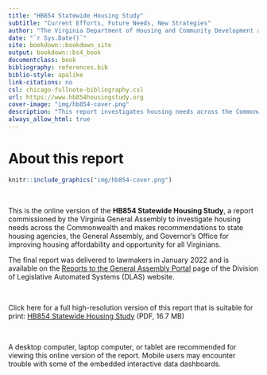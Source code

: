 ```yaml
---
title: "HB854 Statewide Housing Study"
subtitle: "Current Efforts, Future Needs, New Strategies"
author: "The Virginia Department of Housing and Community Development and Virginia Housing"
date: "`r Sys.Date()`"
site: bookdown::bookdown_site
output: bookdown::bs4_book
documentclass: book
bibliography: references.bib
biblio-style: apalike
link-citations: no
csl: chicago-fullnote-bibliography.csl
url: https://www.hb854housingstudy.org
cover-image: "img/hb854-cover.png"
description: "This report investigates housing needs across the Commonwealth of Virginia and makes recommendations to state housing agencies, the General Assembly, and Governor's Office for improving housing affordability and opportunity for all Virginians."
always_allow_html: true
---
```


# About this report {.unnumbered}

```r
knitr::include_graphics("img/hb854-cover.png")
```

<br>

This is the online version of the **HB854 Statewide Housing Study**, a report commissioned by the Virginia General Assembly to investigate housing needs across the Commonwealth and makes recommendations to state housing agencies, the General Assembly, and Governor's Office for improving housing affordability and opportunity for all Virginians.

The final report was delivered to lawmakers in January 2022 and is available on the [Reports to the General Assembly Portal](https://rga.lis.virginia.gov/Published/2022/HD3) page of the Division of Legislative Automated Systems (DLAS) website.

<br>

:::{.info}
Click here for a full high-resolution version of this report that is suitable for print:
[HB854 Statewide Housing Study](pdf/hb854-full-report-print.pdf) (PDF, 16.7 MB)
:::

<br>

:::{.caution data-latex=""}
A desktop computer, laptop computer, or tablet are recommended for viewing this online version of the report. Mobile users may encounter trouble with some of the embedded interactive data dashboards.
:::